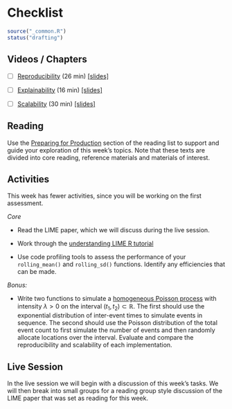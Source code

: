 # Checklist {#production-checklist .unnumbered}

```r
source("_common.R")
status("drafting")
```

## Videos / Chapters 

- [ ] [Reproducibility](https://imperial.cloud.panopto.eu/Panopto/Pages/Viewer.aspx?id=f48d43b4-b370-4cfb-a438-af9e00bf79b5) (26 min) [[slides]](https://github.com/zakvarty/effective-data-science-slides-2022/raw/main/04-01-reproducibility/04-01-reproducibility.pdf)

- [ ] [Explainability](https://imperial.cloud.panopto.eu/Panopto/Pages/Viewer.aspx?id=f2c64757-faea-470f-9dfc-af9e00ba4929) (16 min) [[slides]](https://github.com/zakvarty/effective-data-science-slides-2022/raw/main/04-02-explainability/04-02-explainability.pdf)
 
- [ ] [Scalability](https://imperial.cloud.panopto.eu/Panopto/Pages/Viewer.aspx?id=5305fbb1-8dc9-4232-82d0-afa00187f942) (30 min) [[slides]](https://github.com/zakvarty/effective-data-science-slides-2022/raw/main/04-03-scalability/04-03-scalability.pdf)

## Reading 

Use the [Preparing for Production](#production-reading) section of the reading list to support and guide your exploration of this week's topics. Note that these texts are divided into core reading, reference materials and materials of interest. 

## Activities 

This week has fewer activities, since you will be working on the first assessment. 

_Core_ 

- Read the LIME paper, which we will discuss during the live session.

- Work through the [understanding LIME R tutorial](https://cran.r-project.org/web/packages/lime/vignettes/Understanding_lime.html) 

- Use code profiling tools to assess the performance of your `rolling_mean()` and `rolling_sd()` functions.  Identify any efficiencies that can be made.

_Bonus:_

- Write two functions to simulate a [homogeneous Poisson process](https://en.wikipedia.org/wiki/Poisson_point_process#Homogeneous_case_2) with intensity $\lambda >0$ on the interval $(t_1, t_2) \subset \mathbb{R}$. The first should use the exponential distribution of inter-event times to simulate events in sequence. The second should use the Poisson distribution of the total event count to first simulate the number of events and then randomly allocate locations over the interval. Evaluate and compare the reproducibility and scalability of each implementation.  


## Live Session 

In the live session we will begin with a discussion of this week's tasks. We will then break into small groups for a reading group style discussion of the LIME paper that was set as reading for this week.  
